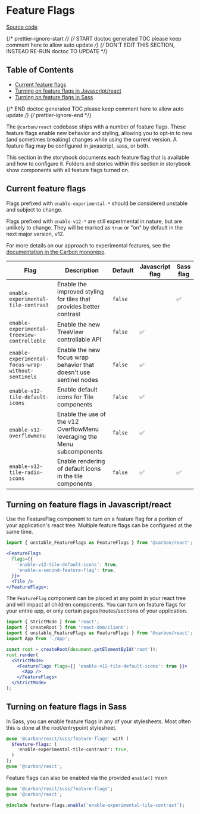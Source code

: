 
<Meta title="Experimental/Feature Flags" />

# Feature Flags

[Source code](https://github.com/carbon-design-system/carbon/tree/main/packages/react/src/components/FeatureFlags)

{/* prettier-ignore-start */}
{/* START doctoc generated TOC please keep comment here to allow auto update */}
{/* DON'T EDIT THIS SECTION, INSTEAD RE-RUN doctoc TO UPDATE */}

## Table of Contents

- [Current feature flags](#current-feature-flags)
- [Turning on feature flags in Javascript/react](#turning-on-feature-flags-in-javascriptreact)
- [Turning on feature flags in Sass](#turning-on-feature-flags-in-sass)

{/* END doctoc generated TOC please keep comment here to allow auto update */}
{/* prettier-ignore-end */}

The `@carbon/react` codebase ships with a number of feature flags. These feature
flags enable new behavior and styling, allowing you to opt-in to new (and
sometimes breaking) changes while using the current version. A feature flag may
be configured in javascript, sass, or both.

This section in the storybook documents each feature flag that is available and
how to configure it. Folders and stories within this section in storybook show
components with all feature flags turned on.

## Current feature flags

Flags prefixed with `enable-experimental-*` should be considered unstable and
subject to change.

Flags prefixed with `enable-v12-*` are still experimental in nature, but are
unlikely to change. They will be marked as `true` or "on" by default in the next
major version, v12.

For more details on our approach to experimental features, see the
[documentation in the Carbon monorepo](https://github.com/carbon-design-system/carbon/blob/main/docs/experimental-code.md).

| Flag                                               | Description                                                              | Default | Javascript flag | Sass flag |
| -------------------------------------------------- | ------------------------------------------------------------------------ | ------- | --------------- | --------- |
| `enable-experimental-tile-contrast`                | Enable the improved styling for tiles that provides better contrast      | `false` |                 | ✅        |
| `enable-experimental-treeview-controllable`        | Enable the new TreeView controllable API                                 | `false` | ✅              |           |
| `enable-experimental-focus-wrap-without-sentinels` | Enable the new focus wrap behavior that doesn't use sentinel nodes       | `false` | ✅              |           |
| `enable-v12-tile-default-icons`                    | Enable default icons for Tile components                                 | `false` | ✅              |           |
| `enable-v12-overflowmenu`                          | Enable the use of the v12 OverflowMenu leveraging the Menu subcomponents | `false` | ✅              |           |
| `enable-v12-tile-radio-icons`                      | Enable rendering of default icons in the tile components                 | `false` | ✅              | ✅        |

## Turning on feature flags in Javascript/react

Use the FeatureFlag component to turn on a feature flag for a portion of your
application's react tree. Multiple feature flags can be configured at the same
time.

```jsx
import { unstable_FeatureFlags as FeatureFlags } from '@carbon/react';

<FeatureFlags
  flags={{
    'enable-v12-tile-default-icons': true,
    'enable-a-second-feature-flag': true,
  }}>
  <Tile />
</FeatureFlags>;
```

The `FeatureFlag` component can be placed at any point in your react tree and
will impact all children components. You can turn on feature flags for your
entire app, or only certain pages/routes/sections of your application.

```jsx
import { StrictMode } from 'react';
import { createRoot } from 'react-dom/client';
import { unstable_FeatureFlags as FeatureFlags } from '@carbon/react';
import App from './App';

const root = createRoot(document.getElementById('root'));
root.render(
  <StrictMode>
    <FeatureFlags flags={{ 'enable-v12-tile-default-icons': true }}>
      <App />
    </FeatureFlags>
  </StrictMode>
);
```

## Turning on feature flags in Sass

In Sass, you can enable feature flags in any of your stylesheets. Most often
this is done at the root/entrypoint stylesheet.

```sass
@use '@carbon/react/scss/feature-flags' with (
  $feature-flags: (
    'enable-experimental-tile-contrast': true,
  )
);
@use '@carbon/react';
```

Feature flags can also be enabled via the provided `enable()` mixin

```sass
@use '@carbon/react/scss/feature-flags';
@use '@carbon/react';

@include feature-flags.enable('enable-experimental-tile-contrast');
```
